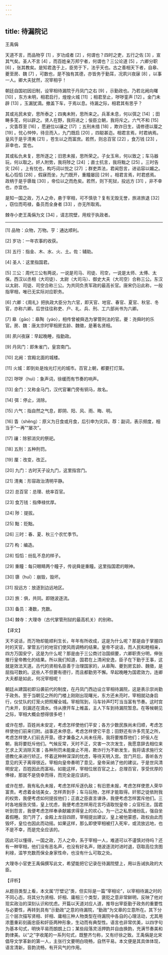 ```yaml
---
---
---
```

title: 待漏院记
---




王禹偁

天道不言，而品物亨 [1] ，岁功成者 [2] ，何谓也？四时之吏，五行之佐 [3] ，宣其气矣。圣人不言 [4] ，而百姓亲万邦宁者，何谓也？三公论道 [5] ，六卿分职 [6] ，张其教矣。是知君逸于上，臣劳于下，法乎天也。古之善相天下者，自皋、夔至房、魏 [7] ，可数也，是不独有其德，亦皆务于勤耳，况夙兴夜寐 [8] ，以事一人。卿大夫犹然，况宰相乎！

朝廷自国初因旧制，设宰相待漏院于丹凤门之右 [9] ，示勤政也。乃若北阙向曙 [10] ，东方未明，相君启行，煌煌火城 [11] ；相君至止，哕哕銮声 [12] 。金门未辟 [13] ，玉漏犹滴。撤盖下车，于焉以息。待漏之际，相君其有思乎？

其或兆民未安，思所泰之；四夷未附，思所来之。兵革未息，何以弭之 [14] ；田畴多芜，何以辟之。贤人在野，我将进之；佞臣立朝，我将斥之。六气不和 [15] ，灾眚荐至 [16] ，愿避位以禳之 [17] ；五刑未措 [18] ，欺诈日生，请修德以厘之 [19] 。忧心忡忡，待旦而入，九门既启 [20] ，四聪甚迩。相君言焉，时君纳焉。皇风于是乎清夷 [21] ，苍生以之而富庶。若然，则总百官 [22] ，食万钱 [23] ，非幸也，宜也。

其或私仇未复，思所逐之；旧恩未报，思所荣之。子女玉帛，何以致之；车马器玩，何以取之。奸人附势，我将陟之 [24] ；直士抗言，我将黜之 [25] 。三时告灾 [26] ，上有忧也，构巧词以悦之 [27] ；群吏弄法，君闻怨言，进谄容以媚之。私心慆慆 [28] ，假寐而坐，九门既开，重瞳屡回 [29] 。相君言焉，时君惑焉。政柄于是乎隳哉 [30] ，帝位以之而危矣。若然，则下死狱，投远方 [31] ，非不幸也，亦宜也。

是知一国之政，万人之命，悬于宰相，可不慎欤？复有无毁无誉，旅进旅退 [32] ，窃位而苟禄，备员而全身者 [33] ，亦无所取焉。

棘寺小吏王禹偁为文 [34] ，请志院壁，用规于执政者。



* * *



[1] 品物：众物，万物。亨：通达顺利。

[2] 岁功：一年农事的收获。

[3] 五行：指金、木、水、火、土。佐：辅助。

[4] 圣人：这里指国君。

[5] 三公：周代三公有两说，一说是司马、司徒、司空，一说是太师、太傅、太保。西汉以丞相（大司徒）、太尉（大司马）、御史大夫（大司空）合称三公。东汉以太尉、司徒、司空合称三公。为共同负责军政的最高长官。唐宋仍沿此称，一般指宰相，唯已无实际对应职务。

[6] 六卿：《周礼》把执政大臣分为六官，即天官、地官、春官、夏官、秋官、冬官，亦称六卿。后世往往称吏、户、礼、兵、刑、工六部尚书为六卿。

[7] 皋（gāo）：皋陶（yáo），相传曾被舜选为掌管刑法的官。夔：尧舜时的乐官。房、魏：唐太宗时宰相房玄龄、魏徵，是著名贤相。

[8] 夙兴夜寐：早起晚睡，指勤政。

[9] 丹凤门：即朱雀门，皇宫南门。

[10] 北阙：宫殿北面的城楼。

[11] 火城：即到处是烛光灯光的城市。百官上朝，都要打灯笼。

[12] 哕哕（huì）：象声词，徐缓而有节奏的响声。

[13] 金门：又称金马门，汉代官署门旁有铜马，故名。

[14] 弭：停止，消除。

[15] 六气：指自然之气息，即阴、阳、风、雨、晦、明。

[16] 眚（shěng）：原义为日食或月食，后引申为灾异。荐：副词，表示频度，相当于“一再”“屡次”。

[17] 禳：除邪消灾的祭祀。

[18] 五刑：五种刑罚。

[19] 厘：改变，改正。

[20] 九门：古时天子设九门，这里指宫门。

[21] 清夷：形容政治清明平静。

[22] 总百官：总理、统率百官。

[23] 食万钱：指俸禄优厚。

[24] 陟：提拔。

[25] 黜：贬黜。

[26] 三时：春、夏、秋三个农忙季节。

[27] 构：编造。

[28] 慆慆：纷乱不息的样子。

[29] 重瞳：每只眼睛两个瞳子，传说舜是重瞳。这里指国君的眼神。

[30] 隳（huī）：崩毁，毁坏。

[31] 投远方：放逐到边远地区。

[32] 旅：俱，共同。即随波逐流。

[33] 备员：凑数，充数。

[34] 棘寺：大理寺（古代掌管刑狱的最高机关）的别称。

【译文】

天不说话，而万物却能顺利生长，年年有所收成，这是为什么呢？那是由于掌握四时的天官，掌管五行的地官们使风雨调畅的结果。皇帝不说话，而人民和睦相亲，四方万国安宁，这是为什么呢？那是由于三公商讨治国纲要，六卿职责分明，伸张推行皇帝教化的结果。所以我们知道，国君在上清闲安逸，臣子在下勤于王事，这就是效法天道。古代的贤相名臣善于治理国家的，从皋陶、夔到房玄龄、魏徵，是屈指可数的。这些人不但要有德行，而且都勤劳不懈。早起晚睡为国君效力，连卿大夫都是如此，何况宰相呢！

朝廷从建国初即沿袭前代的制度，在丹凤门西边设立宰相待漏院，这是表示崇尚勤于政务。至于当朝见之所的门楼上刚刚出现曙光，东方还未亮时，宰相就动身启行，仪仗队的灯笼火把照耀全城。宰相驾到，马车铃声叮叮当当富有节奏。这时宫门未开，刻漏还在滴水。侍从撩开车上帷盖，主人下车到待漏院暂息。在等候朝见之际，宰相大概会想得很多吧！

或许在想，百姓尚未安定，考虑怎样使他们平安；各方少数民族尚未归顺，考虑怎样使他们前来归附。战事还未停息，考虑怎样使它平息；田野还有许多荒芜之所，考虑怎样使人们前去开垦。德才兼备之人尚未任用，我将要推荐他们；奸佞人在朝，我将要贬斥他们。气候反常，天时不正，灾害一次次发生，我愿意辞去相位来乞求上天消除灭害；各种刑罚未能废止不用，欺诈行为不断发生，我将请求施行文德教化来进行矫正。怀着这种种深深的忧虑，等待天明入宫。宫门开后，善听各方意见的天子离得很近。宰相向皇帝奏明了意见，皇帝采纳了他的建议。于是世风清明安定，百姓因此而富裕。如能这样，宰相位居百官之上，总理百官，享受优厚的俸禄，那就不是侥幸而得，而完全是应该的。

或许在想，我有私仇未报，考虑怎样斥逐仇敌；有旧恩未报，考虑怎样使恩人荣华富贵。考虑着金钱美女，怎样弄到手；车马玩物，怎样才能取得。奸邪之徒依附我的权势，我便考虑如何提拔他们；正直之臣直言谏诤，我便考虑怎样罢斥他们。三时各地报告灾情，皇上忧虑，我便考虑怎样用花言巧语取悦皇帝；众官枉法，国君听到怨言，我便考虑怎样奉承献媚求得皇上的欢心。为一己之私思绪纷乱，强自坐着假睡。宫门开了，金殿上龙目四顾，宰相提出建议，皇上被他蒙惑，政权由此而毁坏，皇位也因此而动摇。如果这样，那么即使宰相被打入死牢，或流放远地，也不是不幸，而是完全应该的。

因此可以懂得，一国之政，万人之命，系于宰相一人，难道可以不谨慎对待吗？还有一种宰相，他们没有恶名声，也没有好名声，随波逐流时进时退，窃取高位贪图利禄，滥竽充数而保全身家性命，也没有什么可取之处。

大理寺小官吏王禹偁撰写此文，希望能把它记录在待漏院壁上，用以告诫执政的大臣。

【评析】

从题目类型上看，本文属“厅壁记”类，但实际是一篇“宰相论”，以宰相待漏之时的不同心态，将其分为贤相、奸相、庸相三个类型，褒贬之意非常鲜明，反映了他对现实政治的深刻认识和忧虑。开篇以天道对应人道，推导出宰臣勤于政务的重要性与必要性，再转到具有“示勤政”之意的待漏院，“勤政”为文章的立意所在。其下分三个层次描写贤相、奸相、庸相三种人物类型在待漏院中各自的心理活动，尤其用浓墨重彩刻画忠臣和奸臣两种形象，生动而有典型性。语言也非常优美，以四字句为基本句式，明快平易而朗朗上口；某些段落灵活押韵并自由换韵，充满节奏美和韵律美。以“之”字收尾的一系列句式，既整齐匀称，又有纡徐之致。王禹偁是北宋倡导文学革新的第一人，主张行文要明白晓畅，自然平易。本文便是其具体体现，语言清新，音韵流畅，有开风气的作用。